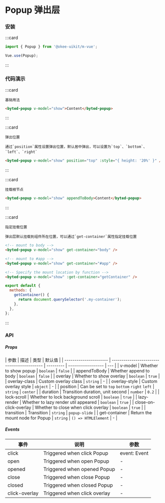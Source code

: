 # Popup 弹出层

### 安装

:::card

```javascript
import { Popup } from '@okee-uikit/m-vue';

Vue.use(Popup);
```

:::

### 代码演示

:::card

```topic
基础用法
```

```html
<byted-popup v-model="show">Content</byted-popup>
```

:::

:::card

```topic
弹出位置
```

```desc
通过`position`属性设置弹出位置，默认居中弹出，可以设置为`top`、`bottom`、`left`、`right`
```

```html
<byted-popup v-model="show" position="top" :style="{ height: '20%' }" />
```

:::

:::card

```topic
挂载根节点
```

```html
<byted-popup v-model="show" appendToBody>Content</byted-popup>
```

:::

:::card

```topic
指定挂载位置
```

```desc
弹出层默认挂载到组件所在位置，可以通过`get-container`属性指定挂载位置
```

```html
<!-- mount to body -->
<byted-popup v-model="show" get-container="body" />

<!-- mount to #app -->
<byted-popup v-model="show" get-container="#app" />

<!-- Specify the mount location by function -->
<byted-popup v-model="show" :get-container="getContainer" />
```

```javascript
export default {
  methods: {
    getContainer() {
      return document.querySelector('.my-container');
    },
  },
};
```

:::

### API

##### Props

| 参数                   | 描述                                        | 类型      | 默认值             |
| ---------------------- | ------------------------------------------- | --------- | ------------------ | --- |
| v-model                | Whether to show popup                       | `boolean` | `false`            |
| appendToBody           | Whether append to body                      | `boolean` | `false`            |
| overlay                | Whether to show overlay                     | `boolean` | `true`             |
| overlay-class          | Custom overlay class                        | `string`  | -                  |
| overlay-style          | Custom overlay style                        | `object`  | -                  |
| position               | Can be set to `top` `bottom` `right` `left` | `string`  | `center`           |
| duration               | Transition duration, unit second            | `number`  | `0.2`              |
| lock-scroll            | Whether to lock background scroll           | `boolean` | `true`             |
| lazy-render            | Whether to lazy render util appeared        | `boolean` | `true`             |
| close-on-click-overlay | Whether to close when click overlay         | `boolean` | `true`             |
| transition             | Transition                                  | `string`  | `popup-slide`      |
| get-container          | Return the mount node for Popup             | `string`   &#124; `() => HTMLElement` | -   |

##### Events

| 事件          | 说明                         | 参数         |
| ------------- | ---------------------------- | ------------ |
| click         | Triggered when click Popup   | event: Event |
| open          | Triggered when open Popup    | -            |
| opened        | Triggered when opened Popup  | -            |
| close         | Triggered when close Popup   | -            |
| closed        | Triggered when closed Popup  | -            |
| click-overlay | Triggered when click overlay | -            |

